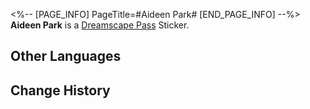 <%-- [PAGE_INFO]
PageTitle=#Aideen Park#
[END_PAGE_INFO] --%>
{{Stub|Location information}}
{{Item Infobox
|id          = 223200
|image       = Dreamscape Pass Sticker Aideen Park.png
|type        = Dreamscape Pass Sticker
|type2       = Amusing Ourselves to Death Stickers
|invCategory = 
|rarity      = 4
|effect      = 
|description = Digital stickers that can be used to decorate the pages of the Dreamtour Handbook. They come in many different styles.
|source1     = [[Visit Aideen Park]]
}}
{{Description|If you have nothing to do, a short jaunt around the park counts as a form of trailblaze, too.}}
'''Aideen Park''' is a [[Dreamscape Pass]] Sticker.

==Other Languages==
{{Other Languages
|en   = Aideen Park
|zhs  = 艾迪恩公园
|zht  = 艾迪恩公園
|ja   = エディオンパーク
|ko   = 에이딘 공원
|es   = Parque Aideen
|fr   = Parc Aideen
|ru   = Парк Айдена
|th   = สวน Aideen
|vi   = Công Viên Aideen
|de   = Aideen-Park
|id   = Aideen Park
|pt   = Parque Aideen
}}

==Change History==
{{Change History|2.0}}